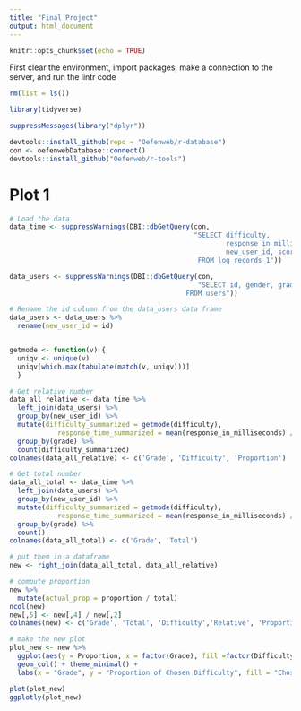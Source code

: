 ```yaml
---
title: "Final Project"
output: html_document
---
```


```r
knitr::opts_chunk$set(echo = TRUE)
```

First clear the environment, import packages, make a connection to the server, and run the lintr code
```r
rm(list = ls())

library(tidyverse)

suppressMessages(library("dplyr"))

devtools::install_github(repo = "Oefenweb/r-database")
con <- oefenwebDatabase::connect()
devtools::install_github("Oefenweb/r-tools")

```

# Plot 1
```r

# Load the data
data_time <- suppressWarnings(DBI::dbGetQuery(con,
                                              "SELECT difficulty,
                                                      response_in_milliseconds,
                                                      new_user_id, score
                                               FROM log_records_1"))

data_users <- suppressWarnings(DBI::dbGetQuery(con,
                                               "SELECT id, gender, grade
                                            FROM users"))

# Rename the id column from the data_users data frame
data_users <- data_users %>%
  rename(new_user_id = id)


getmode <- function(v) { 
  uniqv <- unique(v) 
  uniqv[which.max(tabulate(match(v, uniqv)))]
  }

# Get relative number 
data_all_relative <- data_time %>%
  left_join(data_users) %>%
  group_by(new_user_id) %>%
  mutate(difficulty_summarized = getmode(difficulty),
            response_time_summarized = mean(response_in_milliseconds) / 1000) %>% 
  group_by(grade) %>% 
  count(difficulty_summarized) 
colnames(data_all_relative) <- c('Grade', 'Difficulty', 'Proportion')

# Get total number 
data_all_total <- data_time %>%
  left_join(data_users) %>%
  group_by(new_user_id) %>%
  mutate(difficulty_summarized = getmode(difficulty),
            response_time_summarized = mean(response_in_milliseconds) / 1000) %>% 
  group_by(grade) %>% 
  count() 
colnames(data_all_total) <- c('Grade', 'Total')

# put them in a dataframe
new <- right_join(data_all_total, data_all_relative)

# compute proportion
new %>% 
  mutate(actual_prop = proportion / total)
ncol(new)
new[,5] <- new[,4] / new[,2]
colnames(new) <- c('Grade', 'Total', 'Difficulty','Relative', 'Proportion')

# make the new plot
plot_new <- new %>% 
  ggplot(aes(y = Proportion, x = factor(Grade), fill =factor(Difficulty))) +
  geom_col() + theme_minimal() +
  labs(x = "Grade", y = "Proportion of Chosen Difficulty", fill = "Chosen Difficulty")

plot(plot_new)
ggplotly(plot_new)

```







